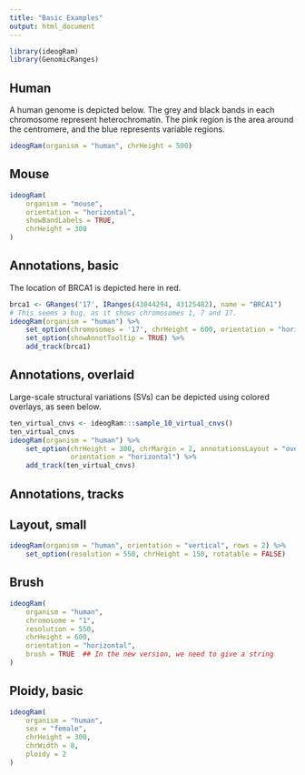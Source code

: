```yaml
---
title: "Basic Examples"
output: html_document
---
```


```r
library(ideogRam)
library(GenomicRanges)
```

## Human

A human genome is depicted below. The grey and black bands in each chromosome represent heterochromatin. The pink region is the area around the centromere, and the blue represents variable regions. 

```r
ideogRam(organism = "human", chrHeight = 500)
```

## Mouse

```r
ideogRam(
    organism = "mouse",
    orientation = "horizontal",
    showBandLabels = TRUE,
    chrHeight = 300
)
```

## Annotations, basic

The location of BRCA1 is depicted here in red.

```r
brca1 <- GRanges('17', IRanges(43044294, 43125482), name = "BRCA1")
# This seems a bug, as it shows chromosomes 1, 7 and 17.
ideogRam(organism = "human") %>%
    set_option(chromosomes = '17', chrHeight = 600, orientation = "horizontal") %>%
    set_option(showAnnotTooltip = TRUE) %>%
    add_track(brca1)
```

## Annotations, overlaid

Large-scale structural variations (SVs) can be depicted using colored overlays, as seen below.

```r
ten_virtual_cnvs <- ideogRam:::sample_10_virtual_cnvs()
ten_virtual_cnvs
ideogRam(organism = "human") %>%
    set_option(chrHeight = 300, chrMargin = 2, annotationsLayout = "overlay",
               orientation = "horizontal") %>%
    add_track(ten_virtual_cnvs)
```

## Annotations, tracks


## Layout, small


```r
ideogRam(organism = "human", orientation = "vertical", rows = 2) %>%
    set_option(resolution = 550, chrHeight = 150, rotatable = FALSE)
```

## Brush

```r
ideogRam(
    organism = "human",
    chromosome = "1",
    resolution = 550,
    chrHeight = 600,
    orientation = "horizontal",
    brush = TRUE  ## In the new version, we need to give a string
)
```

## Ploidy, basic

```r
ideogRam(
    organism = "human",
    sex = "female",
    chrHeight = 300,
    chrWidth = 8,
    ploidy = 2
)
```

